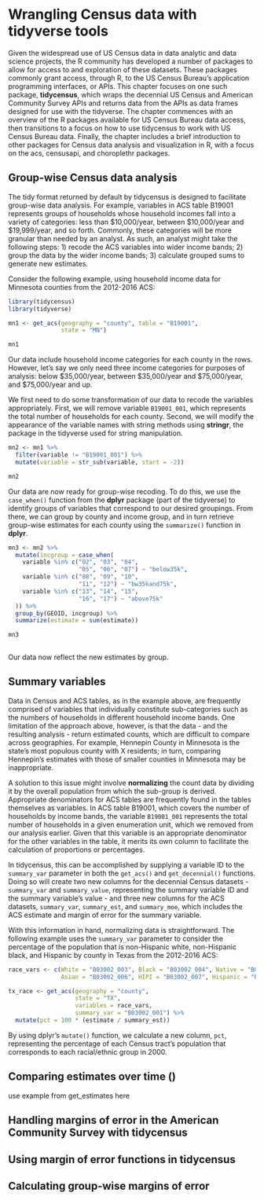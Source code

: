 # Wrangling Census data with tidyverse tools

Given the widespread use of US Census data in data analytic and data science projects, the R community has developed a number of packages to allow for access to and exploration of these datasets.  These packages commonly grant access, through R, to the US Census Bureau's application programming interfaces, or APIs.  This chapter focuses on one such package, __tidycensus__, which wraps the decennial US Census and American Community Survey APIs and returns data from the APIs as data frames designed for use with the tidyverse.  The chapter commences with an overview of the R packages available for US Census Bureau data access, then transitions to a focus on how to use tidycensus to work with US Census Bureau data.  Finally, the chapter includes a brief introduction to other packages for Census data analysis and visualization in R, with a focus on the acs, censusapi, and choroplethr packages.  

## Group-wise Census data analysis

The tidy format returned by default by tidycensus is designed to facilitate group-wise data analysis.  For example, variables in ACS table B19001 represents groups of households whose household incomes fall into a variety of categories: less than $10,000/year, between $10,000/year and $19,999/year, and so forth.  Commonly, these categories will be more granular than needed by an analyst.  As such, an analyst might take the following steps: 1) recode the ACS variables into wider income bands; 2) group the data by the wider income bands; 3) calculate grouped sums to generate new estimates.  

Consider the following example, using household income data for Minnesota counties from the 2012-2016 ACS: 

```r
library(tidycensus)
library(tidyverse)

mn1 <- get_acs(geography = "county", table = "B19001", 
               state = "MN")

mn1
```

Our data include household income categories for each county in the rows.  However, let's say we only need three income categories for purposes of analysis: below $35,000/year, between $35,000/year and $75,000/year, and $75,000/year and up.  

We first need to do some transformation of our data to recode the variables appropriately.  First, we will remove variable `B19001_001`, which represents the total number of households for each county.  Second, we will modify the appearance of the variable names with string methods using __stringr__, the package in the tidyverse used for string manipulation.  

```r
mn2 <- mn1 %>%
  filter(variable != "B19001_001") %>%
  mutate(variable = str_sub(variable, start = -2))

mn2

```

Our data are now ready for group-wise recoding.  To do this, we use the `case_when()` function from the __dplyr__ package (part of the tidyverse) to identify groups of variables that correspond to our desired groupings.  From there, we can group by county and income group, and in turn retrieve group-wise estimates for each county using the `summarize()` function in __dplyr__.  

```r
mn3 <- mn2 %>%
  mutate(incgroup = case_when(
    variable %in% c("02", "03", "04", 
                    "05", "06", "07") ~ "below35k", 
    variable %in% c("08", "09", "10", 
                    "11", "12") ~ "bw35kand75k", 
    variable %in% c("13", "14", "15", 
                    "16", "17") ~ "above75k"
  )) %>%
  group_by(GEOID, incgroup) %>%
  summarize(estimate = sum(estimate))

mn3
  
```

Our data now reflect the new estimates by group.  

## Summary variables

Data in Census and ACS tables, as in the example above, are frequently comprised of variables that individually constitute sub-categories such as the numbers of households in different household income bands.  One limitation of the approach above, however, is that the data - and the resulting analysis - return estimated counts, which are difficult to compare across geographies.  For example, Hennepin County in Minnesota is the state's most populous county with X residents; in turn, comparing Hennepin's estimates with those of smaller counties in Minnesota may be inappropriate.  

A solution to this issue might involve __normalizing__ the count data by dividing it by the overall population from which the sub-group is derived. Appropriate denominators for ACS tables are frequently found in the tables themselves as variables.  In ACS table B19001, which covers the number of households by income bands, the variable `B19001_001` represents the total number of households in a given enumeration unit, which we removed from our analysis earlier.  Given that this variable is an appropriate denominator for the other variables in the table, it merits its own column to facilitate the calculation of proportions or percentages.  

In tidycensus, this can be accomplished by supplying a variable ID to the `summary_var` parameter in both the `get_acs()` and `get_decennial()` functions.  Doing so will create two new columns for the decennial Census datasets - `summary_var` and `summary_value`, representing the summary variable ID and the summary variable's value - and three new columns for the ACS datasets, `summary_var`, `summary_est`, and `summary_moe`, which includes the ACS estimate and margin of error for the summary variable.  

With this information in hand, normalizing data is straightforward.  The following example uses the `summary_var` parameter to consider the percentage of the population that is non-Hispanic white, non-Hispanic black, and Hispanic by county in Texas from the 2012-2016 ACS: 

```r
race_vars <- c(White = "B03002_003", Black = "B03002_004", Native = "B03002_005", 
               Asian = "B03002_006", HIPI = "B03002_007", Hispanic = "B03002_012")

tx_race <- get_acs(geography = "county", 
                   state = "TX",
                   variables = race_vars, 
                   summary_var = "B03002_001") %>%
  mutate(pct = 100 * (estimate / summary_est))
```

By using dplyr's `mutate()` function, we calculate a new column, `pct`, representing the percentage of each Census tract's population that corresponds to each racial/ethnic group in 2000.  

## Comparing estimates over time ()

use example from get_estimates here



## Handling margins of error in the American Community Survey with tidycensus


## Using margin of error functions in tidycensus


## Calculating group-wise margins of error






